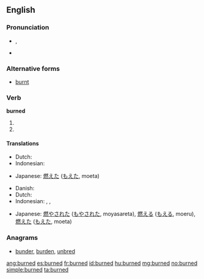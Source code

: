 ==English==

===Pronunciation===
* {{IPA|/ˈbɜː(r)nd/}}, {{SAMPA|/"b3:nd/}}
* {{audio|En-us-burned.ogg|Audio (US)}}

===Alternative forms===
* [[burnt]]

===Verb===
'''burned'''

# {{simple past of|[[burn]]}}
# {{past participle of|[[burn]]}}

====Translations====
{{trans-top|simple past of to burn}}
* Dutch: {{t-|nl|verbrandde}}
* Indonesian: {{t-|id|bakar|alt=membakar|xs=Indonesian}}
{{trans-mid}}
* Japanese: [[燃えた]] ([[もえた]], moeta)
{{trans-bottom}}

{{trans-top|past participle of to burn}}
* Danish: {{t+|da|brændt}}
* Dutch: {{t+|nl|verbrand}}
* Indonesian: {{t-|id|bakar|alt=membakar|xs=Indonesian}}, {{t-|id|bakar|alt=dibakar|xs=Indonesian}}, {{t-|id|bakar|alt=terbakar|xs=Indonesian}}
{{trans-mid}}
* Japanese: [[燃やされた]] ([[もやされた]], moyasareta),  [[燃える]] ([[もえる]], moeru),  [[燃えた]] ([[もえた]], moeta)
{{trans-bottom}}

===Anagrams===
* [[bunder#English|bunder]], [[burden#English|burden]], [[unbred#English|unbred]]

[[ang:burned]]
[[es:burned]]
[[fr:burned]]
[[id:burned]]
[[hu:burned]]
[[mg:burned]]
[[no:burned]]
[[simple:burned]]
[[ta:burned]]